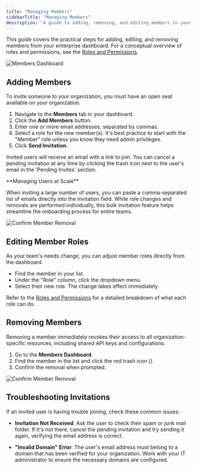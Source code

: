 ```yaml
---
title: "Managing Members"
sidebarTitle: "Managing Members"
description: "A guide to adding, removing, and editing members in your enterprise organization."
---
```


This guide covers the practical steps for adding, editing, and removing members from your enterprise dashboard. For a conceptual overview of roles and permissions, see the [Roles and Permissions](/enterprise-solutions/members/roles-and-permissions).

<Frame caption="The Members Dashboard provides a central place to manage your team.">
	<img src="https://storage.googleapis.com/cline_public_images/members-dash.png" alt="Members Dashboard" />
</Frame>

## Adding Members

To invite someone to your organization, you must have an open seat available on your organization.

1.  Navigate to the **Members** tab in your dashboard.
2.  Click the **Add Members** button.
3.  Enter one or more email addresses, separated by commas.
4.  Select a role for the new member(s). It's best practice to start with the "Member" role unless you know they need admin privileges.
5.  Click **Send Invitation**.

Invited users will receive an email with a link to join. You can cancel a pending invitation at any time by clicking the trash icon next to the user's email in the 'Pending Invites' section.

<Tip>
  **Managing Users at Scale**

  When inviting a large number of users, you can paste a comma-separated list of emails directly into the invitation field. While role changes and removals are performed individually, this bulk invitation feature helps streamline the onboarding process for entire teams.
</Tip>

<Frame caption="Adding members to your organization">
	<img src="https://storage.googleapis.com/cline_public_images/adding-members.png" alt="Confirm Member Removal" />
</Frame>

## Editing Member Roles

As your team's needs change, you can adjust member roles directly from the dashboard.

- Find the member in your list.
- Under the "Role" column, click the dropdown menu.
- Select their new role. The change takes effect immediately.

Refer to the [Roles and Permissions](/enterprise-solutions/members/roles-and-permissions) for a detailed breakdown of what each role can do.

## Removing Members

Removing a member immediately revokes their access to all organization-specific resources, including shared API keys and configurations.

1.  Go to the **Members Dashboard**.
2.  Find the member in the list and click the red trash icon (<Icon icon="trash" iconType="solid" />).
3.  Confirm the removal when prompted.

<Frame caption="You will be asked to confirm before a member is permanently removed.">
	<img src="https://storage.googleapis.com/cline_public_images/remove-user.png" alt="Confirm Member Removal" />
</Frame>

## Troubleshooting Invitations

If an invited user is having trouble joining, check these common issues:

-   **Invitation Not Received**: Ask the user to check their spam or junk mail folder. If it's not there, cancel the pending invitation and try sending it again, verifying the email address is correct.

-   **"Invalid Domain" Error**: The user's email address must belong to a domain that has been verified for your organization. Work with your IT administrator to ensure the necessary domains are configured.
